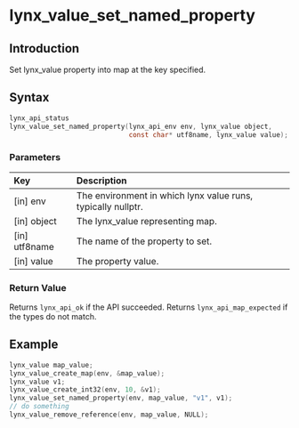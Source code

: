 # lynx_value_set_named_property

## Introduction

Set lynx_value property into map at the key specified. 

## Syntax

```c
lynx_api_status
lynx_value_set_named_property(lynx_api_env env, lynx_value object,
                              const char* utf8name, lynx_value value);
```

### Parameters

| Key           | Description                                                  |
|:--------------|:-------------------------------------------------------------|
| [in] env      | The environment in which lynx value runs, typically nullptr. |
| [in] object   | The lynx_value representing map.                             |
| [in] utf8name | The name of the property to set.                             |
| [in] value    | The property value.                                          |

### Return Value

Returns `lynx_api_ok` if the API succeeded. Returns `lynx_api_map_expected` if the types do not match.

## Example

```c
lynx_value map_value;
lynx_value_create_map(env, &map_value);
lynx_value v1;
lynx_value_create_int32(env, 10, &v1);
lynx_value_set_named_property(env, map_value, "v1", v1);
// do something
lynx_value_remove_reference(env, map_value, NULL);
```